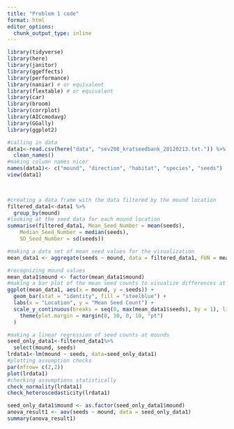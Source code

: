 ```yaml
---
title: "Problem 1 code"
format: html
editor_options: 
  chunk_output_type: inline
---
```

```r
library(tidyverse)
library(here)
library(janitor)
library(ggeffects)
library(performance)
library(naniar) # or equivalent
library(flextable) # or equivalent
library(car)
library(broom)
library(corrplot)
library(AICcmodavg)
library(GGally)
library(ggplot2)
```


```r
#calling in data
data1<-read.csv(here("data", "sev208_kratseedbank_20120213.txt.")) %>%
  clean_names()
#making column names nicer
names(data1)<- c("mound", "direction", "habitat", "species", "seeds")
view(data1)

  
```

```r
#creating a data frame with the data filtered by the mound location
filtered_data1<-data1 %>%
  group_by(mound)
#looking at the seed data for each mound location
summarise(filtered_data1, Mean_Seed_Number = mean(seeds),
    Median_Seed_Number = median(seeds),
    SD_Seed_Number = sd(seeds))

```

```r
#making a data set of mean seed values for the visualization
mean_data1 <- aggregate(seeds ~ mound, data = filtered_data1, FUN = mean)

```






```r
#recognizing mound values 
mean_data1$mound <- factor(mean_data1$mound)
#making a bar plot of the mean seed counts to visualize differences at each location
ggplot(mean_data1, aes(x = mound, y = seeds)) +
  geom_bar(stat = "identity", fill = "steelblue") +
  labs(x = "Location", y = "Mean Seed Count") +
  scale_y_continuous(breaks = seq(0, max(mean_data1$seeds), by = 1), limits=c(0, 12))+
    theme(plot.margin = margin(0, 10, 0, 10, "pt")
  )


```


```r
#making a linear regression of seed counts at mounds
seed_only_data1<-filtered_data1%>%
  select(mound, seeds)
lrdata1<-lm(mound ~ seeds, data=seed_only_data1)
#plotting assumption checks
par(mfrow= c(2,2))
plot(lrdata1)
#checking assumptions statistically
check_normality(lrdata1)
check_heteroscedasticity(lrdata1)
```

```r
seed_only_data1$mound <- as.factor(seed_only_data1$mound)
anova_result1 <- aov(seeds ~ mound, data = seed_only_data1)
summary(anova_result1)

```


